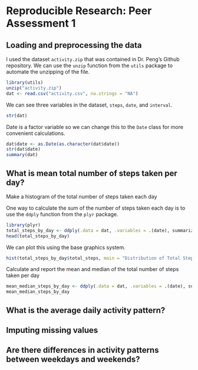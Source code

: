 # Reproducible Research: Peer Assessment 1


## Loading and preprocessing the data
I used the dataset `activity.zip` that was contained in Dr. Peng's Github repository. We can use the `unzip` function from the `utils` package to automate the unzipping of the file.
```r
library(utils)
unzip("activity.zip")
dat <- read.csv("activity.csv", na.strings = "NA")
```

We can see three variables in the dataset, `steps`, `date`, and `interval`.
```r
str(dat)
```

Date is a factor variable so we can change this to the `Date` class for more convenient calculations.

```r
dat$date <- as.Date(as.character(dat$date))
str(dat$date)
summary(dat)
```

## What is mean total number of steps taken per day?

Make a histogram of the total number of steps taken each day  

One way to calculate the sum of the number of steps taken each day is to use the `ddply` function from the `plyr` package. 
```r
library(plyr)
total_steps_by_day <- ddply(.data = dat, .variables = .(date), summarize, total_steps = sum(steps, na.rm = T))
head(total_steps_by_day)
```

We can plot this using the base graphics system.

```r
hist(total_steps_by_day$total_steps, main = "Distribution of Total Steps by Day", xlab = "Total Steps")
```

Calculate and report the mean and median of the total number of steps taken per day

```r
mean_median_steps_by_day <- ddply(.data = dat, .variables = .(date), summarize, mean_steps = mean(steps, na.rm = T), median_steps = median(steps, na.rm = T))
mean_median_steps_by_day
```

## What is the average daily activity pattern?



## Imputing missing values



## Are there differences in activity patterns between weekdays and weekends?
